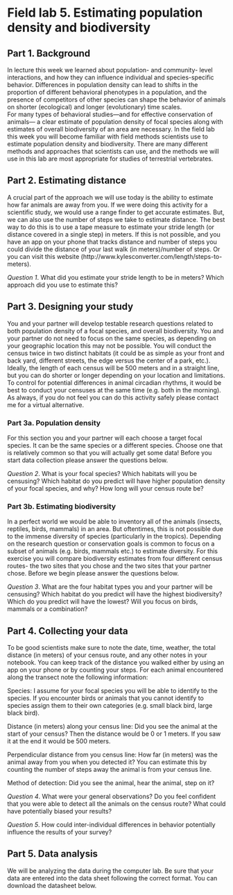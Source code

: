# Field lab 5. Estimating population density and biodiversity {-}

## Part 1. Background {-}    
In lecture this week we learned about population- and community- level interactions, and how they can influence individual and species-specific behavior. Differences in population density can lead to shifts in the proportion of different behavioral phenotypes in a population, and the presence of competitors of other species can shape the behavior of animals on shorter (ecological) and longer (evolutionary) time scales.   
  For many types of behavioral studies—and for effective conservation of animals— a clear estimate of population density of focal species along with estimates of overall biodiversity of an area are necessary. In the field lab this week you will become familiar with field methods scientists use to estimate population density and biodiversity. There are many different methods and approaches that scientists can use, and the methods we will use in this lab are most appropriate for studies of terrestrial vertebrates.

## Part 2. Estimating distance {-}
A crucial part of the approach we will use today is the ability to estimate how far animals are away from you. If we were doing this activity for a scientific study, we would use a range finder to get accurate estimates. But, we can also use the number of steps we take to estimate distance. The best way to do this is to use a tape measure to estimate your stride length (or distance covered in a single step) in meters. If this is not possible, and you have an app on your phone that tracks distance and number of steps you could divide the distance of your last walk (in meters)/number of steps. Or you can visit this website (http://www.kylesconverter.com/length/steps-to-meters).

*Question 1*. What did you estimate your stride length to be in meters? Which approach did you use to estimate this?

## Part 3. Designing your study {-}  
You and your partner will develop testable research questions related to both population density of a focal species, and overall biodiversity. You and your partner do not need to focus on the same species, as depending on your geographic location this may not be possible. You will conduct the census twice in two distinct habitats (it could be as simple as your front and back yard, different streets, the edge versus the center of a park, etc.). Ideally, the length of each census will be 500 meters and in a straight line, but you can do shorter or longer depending on your location and limitations. To control for potential differences in animal circadian rhythms, it would be best to conduct your censuses at the same time (e.g. both in the morning). As always, if you do not feel you can do this activity safely please contact me for a virtual alternative.

### Part 3a. Population density {-}  
For this section you and your partner will each choose a target focal species. It can be the same species or a different species. Choose one that is relatively common so that you will actually get some data! Before you start data collection please answer the questions below.

*Question 2*. What is your focal species? Which habitats will you be censusing? Which habitat do you predict will have higher population density of your focal species, and why? How long will your census route be?

### Part 3b. Estimating biodiversity {-}  
In a perfect world we would be able to inventory all of the animals (insects, reptiles, birds, mammals) in an area. But oftentimes, this is not possible due to the immense diversity of species (particularly in the tropics). Depending on the research question or conservation goals is common to focus on a subset of animals (e.g. birds, mammals etc.) to estimate diversity. For this exercise you will compare biodiversity estimates from four different census routes- the two sites that you chose and the two sites that your partner chose. Before we begin please answer the questions below.

*Question 3*. What are the four habitat types you and your partner will be censusing? Which habitat do you predict will have the highest biodiversity? Which do you predict will have the lowest? Will you focus on birds, mammals or a combination?

## Part 4. Collecting your data {-}  
To be good scientists make sure to note the date, time, weather, the total distance (in meters) of your census route, and any other notes in your notebook. You can keep track of the distance you walked either by using an app on your phone or by counting your steps. For each animal encountered along the transect note the following information:

Species: I assume for your focal species you will be able to identify to the species. If you encounter birds or animals that you cannot identify to species assign them to their own categories (e.g. small black bird, large black bird).  

Distance (in meters) along your census line: Did you see the animal at the start of your census? Then the distance would be 0 or 1 meters. If you saw it at the end it would be 500 meters.  

Perpendicular distance from you census line: How far (in meters) was the animal away from you when you detected it? You can estimate this by counting the number of steps away the animal is from your census line.  

Method of detection: Did you see the animal, hear the animal, step on it?  

*Question 4*. What were your general observations? Do you feel confident that you were able to detect all the animals on the census route? What could have potentially biased your results?

*Question 5*. How could inter-individual differences in behavior potentially influence the results of your survey?

## Part 5. Data analysis {-}  
We will be analyzing the data during the computer lab. Be sure that your data are entered into the data sheet following the correct format. You can download the datasheet below.